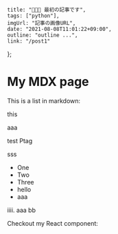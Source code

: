     title: "👩🏿‍💻 最初の記事です",
    tags: ["python"],
    imgUrl: "記事の画像URL",
    date: "2021-08-08T11:01:22+09:00",
    outline: "outline ...",
    link: "/post1"
};

# My MDX page

This is a list in markdown:

this

aaa

test Ptag

sss

- One
- Two
- Three
- hello
- aaa

iiii.
aaa
bb


Checkout my React component:
